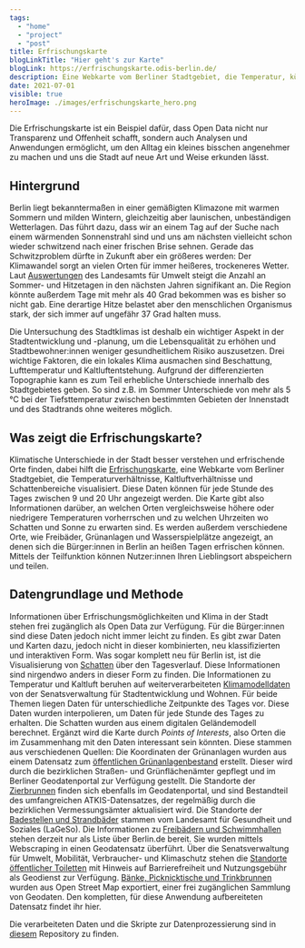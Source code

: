 ```yaml
---
tags:
  - "home"
  - "project"
  - "post"
title: Erfrischungskarte
blogLinkTitle: "Hier geht's zur Karte"
blogLink: https://erfrischungskarte.odis-berlin.de/
description: Eine Webkarte vom Berliner Stadtgebiet, die Temperatur, kühlen Wind und Schattenbereiche anzeigt
date: 2021-07-01
visible: true
heroImage: ./images/erfrischungskarte_hero.png
---
```


Die Erfrischungskarte ist ein Beispiel dafür, dass Open Data nicht nur Transparenz und Offenheit schafft, sondern auch Analysen und Anwendungen ermöglicht, um den Alltag ein kleines bisschen angenehmer zu machen und uns die Stadt auf neue Art und Weise erkunden lässt.

## Hintergrund

Berlin liegt bekanntermaßen in einer gemäßigten Klimazone mit warmen Sommern und milden Wintern, gleichzeitig aber launischen, unbeständigen Wetterlagen. Das führt dazu, dass wir an einem Tag auf der Suche nach einem wärmenden Sonnenstrahl sind und uns am nächsten vielleicht schon wieder schwitzend nach einer frischen Brise sehnen.
Gerade das Schwitzproblem dürfte in Zukunft aber ein größeres werden: Der Klimawandel sorgt an vielen Orten für immer heißeres, trockeneres Wetter. Laut [Auswertungen](https://www.rbb24.de/panorama/thema/2019/klimawandel/beitraege/hintergrund-glossar-klimawandel-szenario-rcp-berlin-brandenburg.html) des Landesamts für Umwelt steigt die Anzahl an Sommer- und Hitzetagen in den nächsten Jahren signifikant an. Die Region könnte außerdem Tage mit mehr als 40 Grad bekommen was es bisher so nicht gab. Eine derartige Hitze belastet aber den menschlichen Organismus stark, der sich immer auf ungefähr 37 Grad halten muss.

Die Untersuchung des Stadtklimas ist deshalb ein wichtiger Aspekt in der Stadtentwicklung und -planung, um die Lebensqualität zu erhöhen und Stadtbewohner:innen weniger gesundheitlichem Risiko auszusetzen. Drei wichtige Faktoren, die ein lokales Klima ausmachen sind Beschattung, Lufttemperatur und Kaltluftentstehung.
Aufgrund der differenzierten Topographie kann es zum Teil erhebliche Unterschiede innerhalb des Stadtgebietes geben. So sind z.B. im Sommer Unterschiede von mehr als 5 °C bei der Tiefsttemperatur zwischen bestimmten Gebieten der Innenstadt und des Stadtrands ohne weiteres möglich.

## Was zeigt die Erfrischungskarte?

Klimatische Unterschiede in der Stadt besser verstehen und erfrischende Orte finden, dabei hilft die [Erfrischungskarte](https://erfrischungskarte.odis-berlin.de/), eine Webkarte vom Berliner Stadtgebiet, die Temperaturverhältnisse, Kaltluftverhältnisse und Schattenbereiche visualisiert. Diese Daten können für jede Stunde des Tages zwischen 9 und 20 Uhr angezeigt werden. Die Karte gibt also Informationen darüber, an welchen Orten vergleichsweise höhere oder niedrigere Temperaturen vorherrschen und zu welchen Uhrzeiten wo Schatten und Sonne zu erwarten sind. Es werden außerdem verschiedene Orte, wie Freibäder, Grünanlagen und Wasserspielplätze angezeigt, an denen sich die Bürger:innen in Berlin an heißen Tagen erfrischen können. Mittels der Teilfunktion können Nutzer:innen Ihren Lieblingsort abspeichern und teilen.

## Datengrundlage und Methode

Informationen über Erfrischungsmöglichkeiten und Klima in der Stadt stehen frei zugänglich als Open Data zur Verfügung. Für die Bürger:innen sind diese Daten jedoch nicht immer leicht zu finden. Es gibt zwar Daten und Karten dazu, jedoch nicht in dieser kombinierten, neu klassifizierten und interaktiven Form. Was sogar komplett neu für Berlin ist, ist die Visualisierung von [Schatten](https://fbinter.stadt-berlin.de/fb/index.jsp?loginkey=zoomStart&mapId=k_dom@senstadt&bbox=387046,5818588,391547,5821400) über den Tagesverlauf. Diese Informationen sind nirgendwo anders in dieser Form zu finden. Die Informationen zu Temperatur und Kaltluft beruhen auf weiterverarbeiteten [Klimamodelldaten](https://www.berlin.de/umweltatlas/klima/klimaanalyse/2014/karten/) von der Senatsverwaltung für Stadtentwicklung und Wohnen. Für beide Themen liegen Daten für unterschiedliche Zeitpunkte des Tages vor. Diese Daten wurden interpolieren, um Daten für jede Stunde des Tages zu erhalten. Die Schatten wurden aus einem digitalen Geländemodell berechnet. Ergänzt wird die Karte durch _Points of Interests_, also Orten die im Zusammenhang mit den Daten interessant sein könnten. Diese stammen aus verschiedenen Quellen: Die Koordinaten der Grünanlagen wurden aus einem Datensatz zum [öffentlichen Grünanlagenbestand](https://daten.berlin.de/datensaetze/grünanlagenbestand-berlin-einschl-der-öffentlichen-spielplätze-grünanlagen-wfs) erstellt. Dieser wird durch die bezirklichen Straßen- und Grünflächenämter gepflegt und im Berliner Geodatenportal zur Verfügung gestellt. Die Standorte der [Zierbrunnen](https://daten.berlin.de/datensaetze/atkis-sonstiges-bauwerk-oder-sonstige-einrichtung-punkte-wfs) finden sich ebenfalls im Geodatenportal, und sind Bestandteil des umfangreichen ATKIS-Datensatzes, der regelmäßig durch die bezirklichen Vermessungsämter aktualisiert wird. Die Standorte der [Badestellen und Strandbäder](https://daten.berlin.de/datensaetze/liste-der-badestellen) stammen vom Landesamt für Gesundheit und Soziales (LaGeSo). Die Informationen zu [Freibädern und Schwimmhallen](https://www.berlin.de/special/sport-und-fitness/schwimmen/schwimmbad/a-z/) stehen derzeit nur als Liste über Berlin.de bereit. Sie wurden mittels Webscraping in einen Geodatensatz überführt. Über die Senatsverwaltung für Umwelt, Mobilität, Verbraucher- und Klimaschutz stehen die [Standorte öffentlicher Toiletten](https://fbinter.stadt-berlin.de/fb/wms/senstadt/k_toiletten) mit Hinweis auf Barrierefreiheit und Nutzungsgebühr als Geodienst zur Verfügung. [Bänke, Picknicktische und Trinkbrunnen](https://overpass-turbo.eu) wurden aus Open Street Map exportiert, einer frei zugänglichen Sammlung von Geodaten. Den kompletten, für diese Anwendung aufbereiteten Datensatz findet ihr hier.

Die verarbeiteten Daten und die Skripte zur Datenprozessierung sind in [diesem](https://github.com/technologiestiftung/erfrischungskarte-daten) Repository zu finden.
